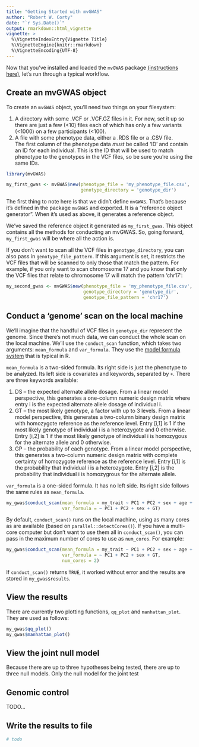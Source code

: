 ```yaml
---
title: "Getting Started with mvGWAS"
author: "Robert W. Corty"
date: "`r Sys.Date()`"
output: rmarkdown::html_vignette
vignette: >
  %\VignetteIndexEntry{Vignette Title}
  %\VignetteEngine{knitr::rmarkdown}
  %\VignetteEncoding{UTF-8}
---
```


Now that you've installed and loaded the `mvGWAS` package [(instructions here)](https://github.com/rcorty/mvGWAS), let's run through a typical workflow.

## Create an mvGWAS object

To create an `mvGWAS` object, you'll need two things on your filesystem:

1.  A directory with some .VCF or .VCF.GZ files in it.
For now, set it up so there are just a few (<10) files each of which has only a few variants (<1000) on a few participants (<100).
2.  A file with some phenotype data, either a .RDS file or a .CSV file.  
The first column of the phenotype data _must_ be called 'ID' and contain an ID for each individual.
This is the ID that will be used to match phenotype to the genotypes in the VCF files, so be sure you're using the same IDs.


```r
library(mvGWAS)

my_first_gwas <- mvGWAS$new(phenotype_file = 'my_phenotype_file.csv',
                            genotype_directory = 'genotype_dir')
```

The first thing to note here is that we didn't define `mvGWAS`.
That's because it's defined in the package `mvGWAS` and exported.
It is a "reference object generator".
When it's used as above, it generates a reference object.

We've saved the reference object it generated as `my_first_gwas`.
This object contains all the methods for conducting an mvGWAS.
So, going forward, `my_first_gwas` will be where all the action is.

If you don't want to scan all the VCF files in `genotype_directory`, you can also pass in `genotype_file_pattern`.
If this argument is set, it restricts the VCF files that will be scanned to only those that match the pattern.
For example, if you only want to scan chromosome 17 and you know that only the VCF files that relate to chromosome 17 will match the pattern 'chr17':

```r
my_second_gwas <- mvGWAS$new(phenotype_file = 'my_phenotype_file.csv',
                             genotype_directory = 'genotype_dir',
                             genotype_file_pattern = 'chr17')
```


## Conduct a 'genome' scan on the local machine

We'll imagine that the handful of VCF files in `genotype_dir` represent the genome.
Since there's not much data, we can conduct the whole scan on the local machine.
We'll use the `conduct_scan` function, which takes two arguments: `mean_formula` and `var_formula`.
They use the [model formula system](https://stat.ethz.ch/R-manual/R-devel/library/stats/html/formula.html) that is typical in R.

`mean_formula` is a two-sided formula.
Its right side is just the phenotype to be analyzed.
Its left side is covariates and keywords, separated by `+`.
There are three keywords available:

1.  DS -- the expected alternate allele dosage.
From a linear model perspective, this generates a one-column numeric design matrix where entry i is the expected alternate allele dosage of individual i.
2.  GT -- the most likely genotype, a factor with up to 3 levels.
From a linear model perspective, this generates a two-column binary design matrix with homozygote reference as the reference level.
Entry [i,1] is 1 if the most likely genotype of individual i is a heterozygote and 0 otherwise.
Entry [i,2] is 1 if the most likely genotype of individual i is homozygous for the alternate allele and 0 otherwise.
3.  GP -- the probability of each genotype.
From a linear model perspective, this generates a two-column numeric design matrix with complete certainty of homozygote reference as the reference level.
Entry [i,1] is the probability that individual i is a heterozygote.
Entry [i,2] is the probability that individual i is homozygrous for the alternate allele.

`var_formula` is a one-sided formula.
It has no left side.
Its right side follows the same rules as `mean_formula`.

```r
my_gwas$conduct_scan(mean_formula = my_trait ~ PC1 + PC2 + sex + age + DS,
                     var_formula = ~ PC1 + PC2 + sex + GT)
```

By default, `conduct_scan()` runs on the local machine, using as many cores as are available (based on `parallel::detectCores()`).
If you have a multi-core computer but don't want to use them all in `conduct_scan()`, you can pass in the maximum number of cores to use as `num_cores`.
For example:

```r
my_gwas$conduct_scan(mean_formula = my_trait ~ PC1 + PC2 + sex + age + DS,
                     var_formula = ~ PC1 + PC2 + sex + GT,
                     num_cores = 2)
```

If `conduct_scan()` returns `TRUE`, it worked without error and the results are stored in `my_gwas$results`.



## View the results

There are currently two plotting functions, `qq_plot` and `manhattan_plot`.
They are used as follows:

```r
my_gwas$qq_plot()
my_gwas$manhattan_plot()
```



## View the joint null model

Because there are up to three hypotheses being tested, there are up to three null models.
Only the null model for the joint test


## Genomic control

TODO...

## Write the results to file

```r
# todo
```



